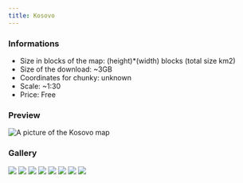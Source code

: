 ---
title: Kosovo
---


### Informations
* Size in blocks of the map: (height)*(width) blocks (total size km2)
* Size of the download: ~3GB
* Coordinates for chunky: unknown
* Scale: ~1:30
* Price: Free

### Preview
<img src="/img/maps/previews/europe/Kosovo.webp" alt="A picture of the Kosovo map"></img>  

### Gallery
<Slider dots infinite slidesToShow={1} slidesToScroll={1} pauseOnHover speed={500} autoplay autoplaySpeed={3000}>
    <img src="/img/maps/gallery/europe/Kosovo/0.webp"></img>
    <img src="/img/maps/gallery/europe/Kosovo/1.webp"></img>
    <img src="/img/maps/gallery/europe/Kosovo/2.webp"></img>
    <img src="/img/maps/gallery/europe/Kosovo/3.webp"></img>
    <img src="/img/maps/gallery/europe/Kosovo/4.webp"></img>
    <img src="/img/maps/gallery/europe/Kosovo/5.webp"></img>
    <img src="/img/maps/gallery/europe/Kosovo/6.webp"></img>
    <img src="/img/maps/gallery/europe/Kosovo/7.webp"></img>
</Slider>